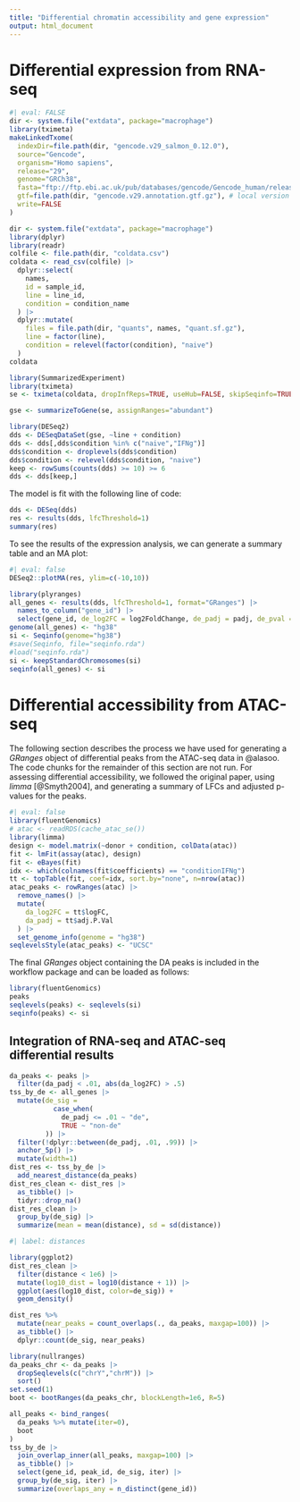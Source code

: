 ```yaml
---
title: "Differential chromatin accessibility and gene expression"
output: html_document
---
```



# Differential expression from RNA-seq

```r
#| eval: FALSE
dir <- system.file("extdata", package="macrophage")
library(tximeta)
makeLinkedTxome(
  indexDir=file.path(dir, "gencode.v29_salmon_0.12.0"),
  source="Gencode",
  organism="Homo sapiens",
  release="29",
  genome="GRCh38",
  fasta="ftp://ftp.ebi.ac.uk/pub/databases/gencode/Gencode_human/release_29/gencode.v29.transcripts.fa.gz",
  gtf=file.path(dir, "gencode.v29.annotation.gtf.gz"), # local version
  write=FALSE
)
```

```r
dir <- system.file("extdata", package="macrophage")
library(dplyr)
library(readr)
colfile <- file.path(dir, "coldata.csv")
coldata <- read_csv(colfile) |>
  dplyr::select(
    names,
    id = sample_id,
    line = line_id,
    condition = condition_name
  ) |>
  dplyr::mutate(
    files = file.path(dir, "quants", names, "quant.sf.gz"),
    line = factor(line),
    condition = relevel(factor(condition), "naive")
  )
coldata
```

```r
library(SummarizedExperiment)
library(tximeta)
se <- tximeta(coldata, dropInfReps=TRUE, useHub=FALSE, skipSeqinfo=TRUE)
```

```r
gse <- summarizeToGene(se, assignRanges="abundant")
```

```r
library(DESeq2)
dds <- DESeqDataSet(gse, ~line + condition)
dds <- dds[,dds$condition %in% c("naive","IFNg")]
dds$condition <- droplevels(dds$condition)
dds$condition <- relevel(dds$condition, "naive")
keep <- rowSums(counts(dds) >= 10) >= 6
dds <- dds[keep,]
```

The model is fit with the following line of code:

```r
dds <- DESeq(dds)
res <- results(dds, lfcThreshold=1)
summary(res)
```

To see the results of the expression analysis, we can generate a summary table
and an MA plot:

```r
#| eval: false
DESeq2::plotMA(res, ylim=c(-10,10))
```

```r
library(plyranges)
all_genes <- results(dds, lfcThreshold=1, format="GRanges") |>
  names_to_column("gene_id") |>
  select(gene_id, de_log2FC = log2FoldChange, de_padj = padj, de_pval = pvalue)
genome(all_genes) <- "hg38"
si <- Seqinfo(genome="hg38")
#save(Seqinfo, file="seqinfo.rda")
#load("seqinfo.rda")
si <- keepStandardChromosomes(si)
seqinfo(all_genes) <- si
```

# Differential accessibility from ATAC-seq

The following section describes the process we have used for generating a
*GRanges* object of differential peaks from the ATAC-seq data in @alasoo.
The code chunks for the remainder of this section are not run.  For
assessing differential accessibility, we followed the original paper,
using *limma* [@Smyth2004], and generating a summary of LFCs and
adjusted p-values for the peaks.

```r
#| eval: false
library(fluentGenomics)
# atac <- readRDS(cache_atac_se())
library(limma)
design <- model.matrix(~donor + condition, colData(atac))
fit <- lmFit(assay(atac), design)
fit <- eBayes(fit)
idx <- which(colnames(fit$coefficients) == "conditionIFNg")
tt <- topTable(fit, coef=idx, sort.by="none", n=nrow(atac))
atac_peaks <- rowRanges(atac) |>
  remove_names() |>
  mutate(
    da_log2FC = tt$logFC,
    da_padj = tt$adj.P.Val
  ) |>
  set_genome_info(genome = "hg38")
seqlevelsStyle(atac_peaks) <- "UCSC"
```

The final *GRanges* object containing the DA peaks is included in the workflow
package and can be loaded as follows:

```r
library(fluentGenomics)
peaks
seqlevels(peaks) <- seqlevels(si)
seqinfo(peaks) <- si
```

## Integration of RNA-seq and ATAC-seq differential results

```r
da_peaks <- peaks |>
  filter(da_padj < .01, abs(da_log2FC) > .5)
tss_by_de <- all_genes |>
  mutate(de_sig =
           case_when(
             de_padj <= .01 ~ "de",
             TRUE ~ "non-de"
         )) |>
  filter(!dplyr::between(de_padj, .01, .99)) |>
  anchor_5p() |>
  mutate(width=1)
dist_res <- tss_by_de |>
  add_nearest_distance(da_peaks)
dist_res_clean <- dist_res |>
  as_tibble() |>
  tidyr::drop_na()
dist_res_clean |>
  group_by(de_sig) |>
  summarize(mean = mean(distance), sd = sd(distance))

```

```r
#| label: distances

library(ggplot2)
dist_res_clean |>
  filter(distance < 1e6) |>
  mutate(log10_dist = log10(distance + 1)) |>
  ggplot(aes(log10_dist, color=de_sig)) +
  geom_density()

```

```r
dist_res %>%
  mutate(near_peaks = count_overlaps(., da_peaks, maxgap=100)) |>
  as_tibble() |> 
  dplyr::count(de_sig, near_peaks)
```

```r
library(nullranges)
da_peaks_chr <- da_peaks |>
  dropSeqlevels(c("chrY","chrM")) |>
  sort()
set.seed(1)
boot <- bootRanges(da_peaks_chr, blockLength=1e6, R=5)
```

```r
all_peaks <- bind_ranges(
  da_peaks %>% mutate(iter=0),
  boot
)
tss_by_de |>
  join_overlap_inner(all_peaks, maxgap=100) |>
  as_tibble() |>
  select(gene_id, peak_id, de_sig, iter) |>
  group_by(de_sig, iter) |>
  summarize(overlaps_any = n_distinct(gene_id))

```

